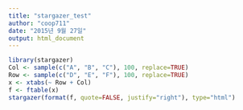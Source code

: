 ```yaml
---
title: "stargazer_test"
author: "coop711"
date: "2015년 9월 27일"
output: html_document
---
```


```r
library(stargazer)
Col <- sample(c("A", "B", "C"), 100, replace=TRUE)
Row <- sample(c("D", "E", "F"), 100, replace=TRUE)
x <- xtabs(~ Row + Col)
f <- ftable(x)
stargazer(format(f, quote=FALSE, justify="right"), type="html")
```
